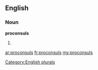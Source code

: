 ==English==

===Noun===
'''proconsuls'''

# {{plural of|[[proconsul]]}}

[[Category:English plurals]]

[[ar:proconsuls]]
[[fr:proconsuls]]
[[my:proconsuls]]